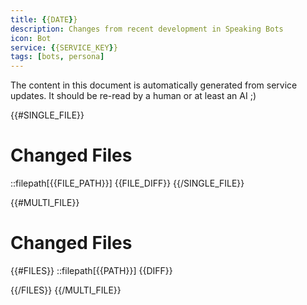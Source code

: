 ```yaml
---
title: {{DATE}}
description: Changes from recent development in Speaking Bots
icon: Bot
service: {{SERVICE_KEY}}
tags: [bots, persona]
---
```


<Callout type="warning">
  <Files>
    <Folder name="content" defaultOpen>
      <Folder name="docs">
        <Folder name="updates">
          <File name="{{SERVICE_KEY}}-2025-04-30.mdx" />
        </Folder>
      </Folder>
    </Folder>
  </Files>
  The content in this document is automatically generated from service updates. It should be re-read by a human or at least an AI ;)
</Callout>

{{#SINGLE_FILE}}
# Changed Files

::filepath[{{FILE_PATH}}]
{{FILE_DIFF}}
{{/SINGLE_FILE}}

{{#MULTI_FILE}}
# Changed Files

{{#FILES}}
::filepath[{{PATH}}]
{{DIFF}}

{{/FILES}}
{{/MULTI_FILE}} 